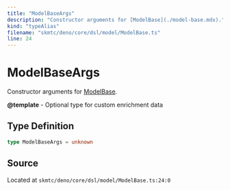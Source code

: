 ```yaml
---
title: "ModelBaseArgs"
description: "Constructor arguments for [ModelBase](./model-base.mdx)."
kind: "typeAlias"
filename: "skmtc/deno/core/dsl/model/ModelBase.ts"
line: 24
---
```


# ModelBaseArgs

Constructor arguments for [ModelBase](./model-base.mdx).


**@template** - Optional type for custom enrichment data

## Type Definition

```typescript
type ModelBaseArgs = unknown
```

## Source

Located at `skmtc/deno/core/dsl/model/ModelBase.ts:24:0`
